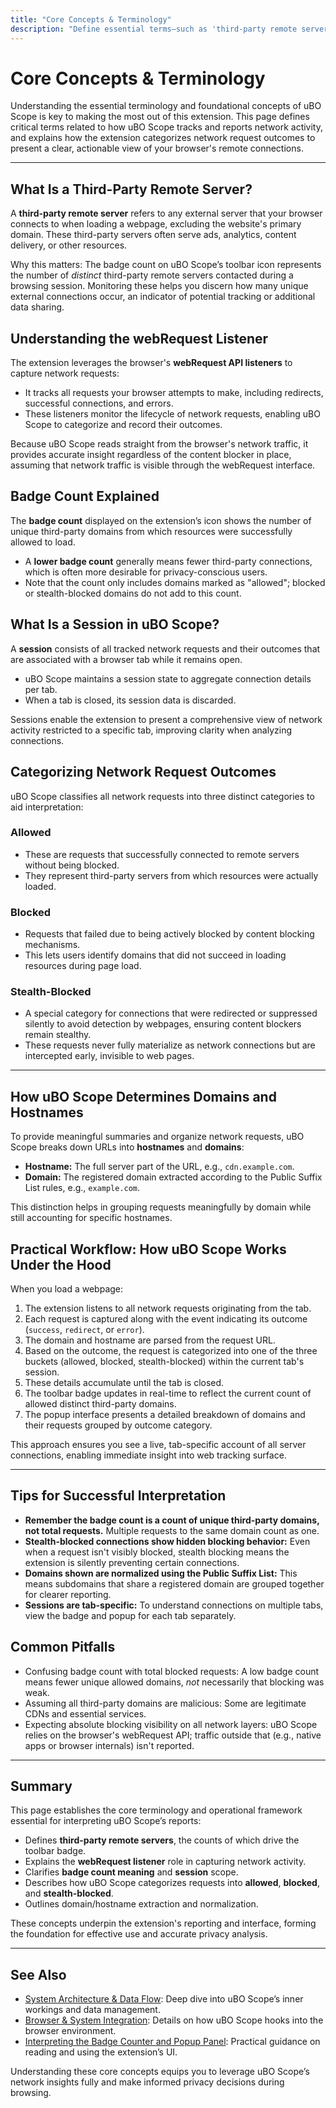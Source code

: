 ```yaml
---
title: "Core Concepts & Terminology"
description: "Define essential terms—such as 'third-party remote server', 'webRequest listener', 'badge count', and 'session'—that underpin uBO Scope’s reporting and interface. Clarify how the extension categorizes and presents network request outcomes for effective interpretation."
---
```


# Core Concepts & Terminology

Understanding the essential terminology and foundational concepts of uBO Scope is key to making the most out of this extension. This page defines critical terms related to how uBO Scope tracks and reports network activity, and explains how the extension categorizes network request outcomes to present a clear, actionable view of your browser's remote connections.

---

## What Is a Third-Party Remote Server?

A **third-party remote server** refers to any external server that your browser connects to when loading a webpage, excluding the website's primary domain. These third-party servers often serve ads, analytics, content delivery, or other resources.

Why this matters: The badge count on uBO Scope’s toolbar icon represents the number of *distinct* third-party remote servers contacted during a browsing session. Monitoring these helps you discern how many unique external connections occur, an indicator of potential tracking or additional data sharing.


## Understanding the webRequest Listener

The extension leverages the browser's **webRequest API listeners** to capture network requests:

- It tracks all requests your browser attempts to make, including redirects, successful connections, and errors.
- These listeners monitor the lifecycle of network requests, enabling uBO Scope to categorize and record their outcomes.

Because uBO Scope reads straight from the browser's network traffic, it provides accurate insight regardless of the content blocker in place, assuming that network traffic is visible through the webRequest interface.


## Badge Count Explained

The **badge count** displayed on the extension’s icon shows the number of unique third-party domains from which resources were successfully allowed to load.

- A **lower badge count** generally means fewer third-party connections, which is often more desirable for privacy-conscious users.
- Note that the count only includes domains marked as "allowed"; blocked or stealth-blocked domains do not add to this count.


## What Is a Session in uBO Scope?

A **session** consists of all tracked network requests and their outcomes that are associated with a browser tab while it remains open.

- uBO Scope maintains a session state to aggregate connection details per tab.
- When a tab is closed, its session data is discarded.

Sessions enable the extension to present a comprehensive view of network activity restricted to a specific tab, improving clarity when analyzing connections.


## Categorizing Network Request Outcomes

uBO Scope classifies all network requests into three distinct categories to aid interpretation:

### Allowed

- These are requests that successfully connected to remote servers without being blocked.
- They represent third-party servers from which resources were actually loaded.

### Blocked

- Requests that failed due to being actively blocked by content blocking mechanisms.
- This lets users identify domains that did not succeed in loading resources during page load.

### Stealth-Blocked

- A special category for connections that were redirected or suppressed silently to avoid detection by webpages, ensuring content blockers remain stealthy.
- These requests never fully materialize as network connections but are intercepted early, invisible to web pages.

---

## How uBO Scope Determines Domains and Hostnames

To provide meaningful summaries and organize network requests, uBO Scope breaks down URLs into **hostnames** and **domains**:

- **Hostname:** The full server part of the URL, e.g., `cdn.example.com`.
- **Domain:** The registered domain extracted according to the Public Suffix List rules, e.g., `example.com`.

This distinction helps in grouping requests meaningfully by domain while still accounting for specific hostnames.


## Practical Workflow: How uBO Scope Works Under the Hood

When you load a webpage:

1. The extension listens to all network requests originating from the tab.
2. Each request is captured along with the event indicating its outcome (`success`, `redirect`, or `error`).
3. The domain and hostname are parsed from the request URL.
4. Based on the outcome, the request is categorized into one of the three buckets (allowed, blocked, stealth-blocked) within the current tab's session.
5. These details accumulate until the tab is closed.
6. The toolbar badge updates in real-time to reflect the current count of allowed distinct third-party domains.
7. The popup interface presents a detailed breakdown of domains and their requests grouped by outcome category.

This approach ensures you see a live, tab-specific account of all server connections, enabling immediate insight into web tracking surface.

---

## Tips for Successful Interpretation

- **Remember the badge count is a count of unique third-party domains, not total requests.** Multiple requests to the same domain count as one.
- **Stealth-blocked connections show hidden blocking behavior:** Even when a request isn't visibly blocked, stealth blocking means the extension is silently preventing certain connections.
- **Domains shown are normalized using the Public Suffix List:** This means subdomains that share a registered domain are grouped together for clearer reporting.
- **Sessions are tab-specific:** To understand connections on multiple tabs, view the badge and popup for each tab separately.


## Common Pitfalls

- Confusing badge count with total blocked requests: A low badge count means fewer unique allowed domains, *not* necessarily that blocking was weak.
- Assuming all third-party domains are malicious: Some are legitimate CDNs and essential services.
- Expecting absolute blocking visibility on all network layers: uBO Scope relies on the browser's webRequest API; traffic outside that (e.g., native apps or browser internals) isn't reported.


---

## Summary

This page establishes the core terminology and operational framework essential for interpreting uBO Scope’s reports:

- Defines **third-party remote servers**, the counts of which drive the toolbar badge.
- Explains the **webRequest listener** role in capturing network activity.
- Clarifies **badge count meaning** and **session** scope.
- Describes how uBO Scope categorizes requests into **allowed**, **blocked**, and **stealth-blocked**.
- Outlines domain/hostname extraction and normalization.

These concepts underpin the extension's reporting and interface, forming the foundation for effective use and accurate privacy analysis.

---

## See Also

- [System Architecture & Data Flow](/overview/architecture-core-concepts/system-architecture): Deep dive into uBO Scope’s inner workings and data management.
- [Browser & System Integration](/overview/architecture-core-concepts/browser-integration): Details on how uBO Scope hooks into the browser environment.
- [Interpreting the Badge Counter and Popup Panel](/guides/getting-started-usage/interpret-badge-and-popup): Practical guidance on reading and using the extension’s UI.

<Tip>
Understanding these core concepts equips you to leverage uBO Scope’s network insights fully and make informed privacy decisions during browsing.
</Tip>
